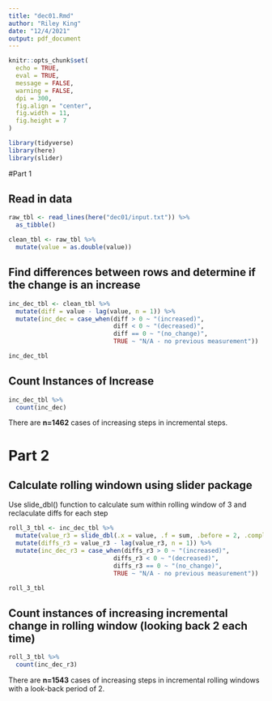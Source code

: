 ```yaml
---
title: "dec01.Rmd"
author: "Riley King"
date: "12/4/2021"
output: pdf_document
---
```


```r
knitr::opts_chunk$set(
  echo = TRUE,
  eval = TRUE,
  message = FALSE,
  warning = FALSE,
  dpi = 300,
  fig.align = "center",
  fig.width = 11,
  fig.height = 7
)
```

```r
library(tidyverse)
library(here)
library(slider)
```

#Part 1

## Read in data
```r
raw_tbl <- read_lines(here("dec01/input.txt")) %>%
  as_tibble()

clean_tbl <- raw_tbl %>%
  mutate(value = as.double(value))
```

## Find differences between rows and determine if the change is an increase

```r
inc_dec_tbl <- clean_tbl %>%
  mutate(diff = value - lag(value, n = 1)) %>%
  mutate(inc_dec = case_when(diff > 0 ~ "(increased)",
                             diff < 0 ~ "(decreased)",
                             diff == 0 ~ "(no_change)",
                             TRUE ~ "N/A - no previous measurement")) 

inc_dec_tbl
```

## Count Instances of Increase
```r
inc_dec_tbl %>%
  count(inc_dec)
```

There are __n=1462__ cases of increasing steps in incremental steps.

# Part 2 

## Calculate rolling windown using **slider** package

Use slide_dbl() function to calculate sum within rolling window of 3 and reclaculate diffs for each step 

```r
roll_3_tbl <- inc_dec_tbl %>%
  mutate(value_r3 = slide_dbl(.x = value, .f = sum, .before = 2, .complete = TRUE))%>%
  mutate(diffs_r3 = value_r3 - lag(value_r3, n = 1)) %>%
  mutate(inc_dec_r3 = case_when(diffs_r3 > 0 ~ "(increased)",
                             diffs_r3 < 0 ~ "(decreased)",
                             diffs_r3 == 0 ~ "(no_change)",
                             TRUE ~ "N/A - no previous measurement")) 

roll_3_tbl
```

## Count instances of increasing incremental change in rolling window (looking back 2 each time)

```r
roll_3_tbl %>%
  count(inc_dec_r3)
```

There are __n=1543__ cases of increasing steps in incremental rolling windows with a look-back period of 2.